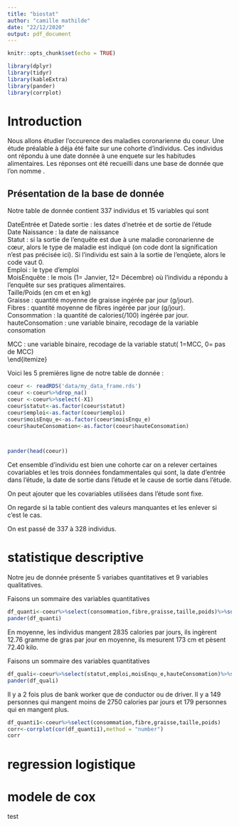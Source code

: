 ```yaml
---
title: "biostat"
author: "camille mathilde"
date: "22/12/2020"
output: pdf_document
---
```


```r
knitr::opts_chunk$set(echo = TRUE)
```

```r
library(dplyr)
library(tidyr)
library(kableExtra)
library(pander)
library(corrplot)
```
\newpage

# Introduction 

Nous allons étudier l'occurence des maladies coronarienne du coeur. Une étude préalable à déja été faite sur une cohorte d'individus. Ces individus ont répondu à une date donnée à une enquete sur les habitudes alimentaires. Les réponses ont été recueilli dans une base de donnée que l'on nomme \textbf{Coeur}.

## Présentation de la base de donnée

Notre table de donnée contient 337 individus et 15 variables qui sont

\begin{itemize}
\item Id : identifiant du sujet \
\item	DateEntrée et Datede sortie : les dates d’netrée et de sortie de l’étude\
\item	Date Naissance : la date de naissance \
\item	Statut : si la sortie de l’enquête est due à une maladie coronarienne de cœur, alors le type de maladie est indiqué (on code dont la signification n’est pas précisée ici). Si l’individu est sain à la sortie  de l’enqûete, alors le code vaut 0.\
\item	Emploi : le type d’emploi\
\item	MoisEnquête : le mois (1= Janvier, 12= Décembre) où l’individu a répondu à l’enquête sur ses pratiques alimentaires.\
\item	Taille/Poids (en cm et en kg)\
\item	Graisse : quantité moyenne de graisse ingérée par jour (g/jour).\
\item	Fibres : quantité moyenne de fibres ingérée par jour (g/jour).\
\item	Consommation : la quantité de calories(/100) ingérée par jour.\
\item	hauteConsomation : une variable binaire, recodage de la variable consomation\
\item	MCC : une variable binaire, recodage de la variable statut( 1=MCC, 0= pas de MCC)\
\end{itemize}

Voici les 5 premières ligne de notre table de donnée : 

```r
coeur <- readRDS('data/my_data_frame.rds')
coeur <-coeur%>%drop_na()
coeur <-coeur%>%select(-X1)
coeur$statut<-as.factor(coeur$statut)
coeur$emploi<-as.factor(coeur$emploi)
coeur$moisEnqu_e<-as.factor(coeur$moisEnqu_e)
coeur$hauteConsomation<-as.factor(coeur$hauteConsomation)



pander(head(coeur))
```

Cet ensemble d'individu est bien une cohorte car on a relever certaines covariables et les trois données fondammentales qui sont, la date d'entrée dans l'étude, la date de sortie dans l'étude et le cause de sortie dans l'étude.

On peut ajouter que les covariables utilisées dans l'étude sont fixe.

On regarde si la table contient des valeurs manquantes et les enlever si c'est le cas.

On est passé de 337 à 328 individus.



# statistique descriptive 

Notre jeu de donnée présente 5 variabes quantitatives et 9 variables qualitatives.

Faisons un sommaire des variables quantitatives 
```r
df_quanti<-coeur%>%select(consommation,fibre,graisse,taille,poids)%>%summary()
pander(df_quanti)
```

En moyenne, les individus mangent 2835 calories par jours, ils ingèrent 12.76 gramme de gras par jour en moyenne, ils mesurent 173 cm et pèsent 72.40 kilo.

Faisons un sommaire des variables quantitatives 

```r
df_quali<-coeur%>%select(statut,emploi,moisEnqu_e,hauteConsomation)%>%summary()
pander(df_quali)
```

Il y a 2 fois plus de bank worker que de conductor ou de driver. Il y a 149 personnes qui mangent moins de 2750 calories par jours et 179 personnes qui en mangent plus.

```r
df_quanti1<-coeur%>%select(consommation,fibre,graisse,taille,poids)
corr<-corrplot(cor(df_quanti1),method = "number")
corr
```

# regression logistique

# modele de cox 


test
